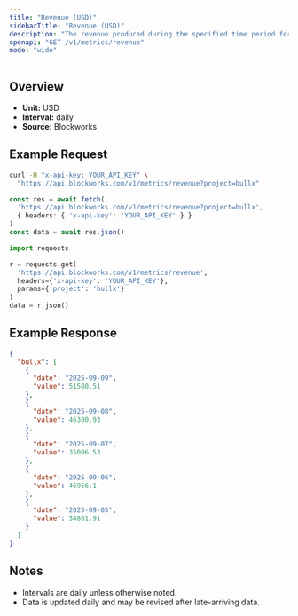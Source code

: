 ```yaml
---
title: "Revenue (USD)"
sidebarTitle: "Revenue (USD)"
description: "The revenue produced during the specified time period for given project."
openapi: "GET /v1/metrics/revenue"
mode: "wide"
---
```


## Overview

- **Unit:** USD
- **Interval:** daily
- **Source:** Blockworks

## Example Request

<CodeGroup>

```bash cURL
curl -H "x-api-key: YOUR_API_KEY" \
  "https://api.blockworks.com/v1/metrics/revenue?project=bullx"
```

```typescript TypeScript
const res = await fetch(
  'https://api.blockworks.com/v1/metrics/revenue?project=bullx',
  { headers: { 'x-api-key': 'YOUR_API_KEY' } }
)
const data = await res.json()
```

```python Python
import requests

r = requests.get(
  'https://api.blockworks.com/v1/metrics/revenue',
  headers={'x-api-key': 'YOUR_API_KEY'},
  params={'project': 'bullx'}
)
data = r.json()
```

</CodeGroup>

## Example Response

```json
{
  "bullx": [
    {
      "date": "2025-09-09",
      "value": 51580.51
    },
    {
      "date": "2025-09-08",
      "value": 46300.93
    },
    {
      "date": "2025-09-07",
      "value": 35096.53
    },
    {
      "date": "2025-09-06",
      "value": 46956.1
    },
    {
      "date": "2025-09-05",
      "value": 54861.91
    }
  ]
}
```

## Notes
- Intervals are daily unless otherwise noted.
- Data is updated daily and may be revised after late-arriving data.